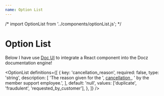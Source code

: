 ```yaml
---
name: Option List
---
```


<!--
  Notice the two different imports.
  1) Direct import from 'doc-ui' without any changes
  2) A local wrapper component extending and overriding default styles

  Choose the type of import that suits your needs.
 -->

/* import OptionList from '../components/optionList.js'; */

# Option List

Below I have use [Doc UI](https://github.com/shockits/doc-ui) to integrate a React component into the Docz documentation engine!

<div style={{ margin: '5em 0 0 0' }} />

<OptionList
  definitions={[
    {
      key: 'cancellation_reason',
      required: false,
      type: 'string',
      description: [
        'The reason given for the ',
        <a href="#" key="link">
          cancellation
        </a>,
        ' by the member support employee.',
      ],
      default: 'null',
      values: ['duplicate', 'fraudulent', 'requested_by_customer'],
    },
  ]}
/>
